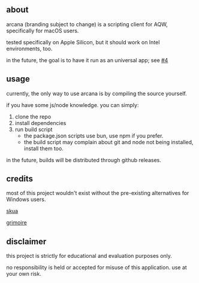 ## about

arcana (branding subject to change) is a scripting client for AQW, specifically for macOS users.

tested specifically on Apple Silicon, but it should work on Intel environments, too.

in the future, the goal is to have it run as an universal app; see [#4](https://github.com/toommyliu/arcana/pull/4)

## usage

currently, the only way to use arcana is by compiling the source yourself. 

if you have some js/node knowledge. you can simply:

1. clone the repo
2. install dependencies
3. run build script
    - the package.json scripts use bun, use npm if you prefer.
	- the build script may complain about git and node not being installed, install them too.

in the future, builds will be distributed through github releases.

## credits

most of this project wouldn't exist without the pre-existing alternatives for Windows users.

[skua](https://github.com/BrenoHenrike/Skua)

[grimoire](https://github.com/GentleGanku/GrimliteRev)

## disclaimer

this project is strictly for educational and evaluation purposes only.

no responsibility is held or accepted for misuse of this application. use at your own risk.
